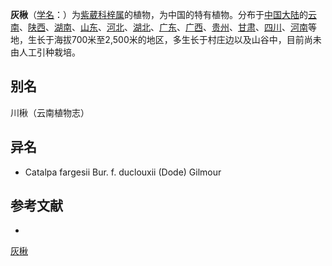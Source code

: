 {{Speciesbox
| name = 灰楸
| status = 
| status_system = 
| image = 
| genus = Catalpa
| species = fargesii
| authority = Bur.
| subdivision_ranks =[[变型|变型]]
| subdivision =
* 灰楸 ''C. f.'' f. ''fargesii''
* [[滇楸|滇楸]] ''C. f.'' f. ''duclouxii''
}}

'''灰楸'''（[[学名|学名]]：{{lang|la|''Catalpa fargesii''}}）为[[紫葳科|紫葳科]][[梓属|梓属]]的植物，为中国的特有植物。分布于[[中国大陆|中国大陆]]的[[云南|云南]]、[[陕西|陕西]]、[[湖南|湖南]]、[[山东|山东]]、[[河北|河北]]、[[湖北|湖北]]、[[广东|广东]]、[[广西|广西]]、[[贵州|贵州]]、[[甘肃|甘肃]]、[[四川|四川]]、[[河南|河南]]等地，生长于海拔700米至2,500米的地区，多生长于村庄边以及山谷中，目前尚未由人工引种栽培。

== 别名 ==
川楸（云南植物志）

== 异名 ==
* Catalpa fargesii Bur. f. duclouxii (Dode) Gilmour

== 参考文献 ==
<div class="references-small">
* {{cite web| url =http://www.bioinfo.cn/db05/KmzwSpecies.php?action=view&id=2129| title =灰楸（原变型）| work =《中国高等植物数据库全库》| publisher =中国科学院微生物研究所| author =昆明植物研究所| accessdate =2009-02-23| deadurl =yes| archiveurl =https://web.archive.org/web/20160305071945/http://www.bioinfo.cn/db05/KmzwSpecies.php?action=view&id=2129| archivedate =2016-03-05}}
</div>
{{Taxonbar|from=Q15225853}}

[[Category:梓属|灰楸]]


{{植物小作品}}